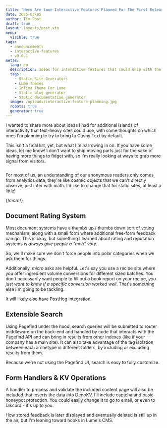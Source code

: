 ```yaml
---
title: "Here Are Some Interactive Features Planned For The First Release:"
date: 2025-03-05
author: Tim Post
draft: true
layout: layouts/post.vto
menu:
  visible: true
tags:
  - announcements
  - interactive-features
  - v0.0.1
metas:
  lang: en
  description: Ideas for interactive features that could ship with the first beta version of Cushy Text.
  tags:
    - Static Site Generators
    - Lume Themes
    - Infima Theme For Lume
    - Static blog generator
    - Static documentation generator
  image: /uploads/interactive-feature-planning.jpg
  robots: true
  generator: true
---
```


I wanted to share more about ideas I had for additional islands of interactivity that
text-heavy sites could use, with some thoughts on which ones I'm planning to try to bring
to Cushy Text by default.

This isn't a final list, yet, but what I'm narrowing in on. If you have some ideas, let 
me know! I don't want to ship moving parts just for the sake of having more things to 
fidget with, so I'm really looking at ways to grab more signal from visitors.

<img class="blog_image" src="/uploads/interactive-feature-planning.jpg" alt="" title="" />

For most of us, an understanding of our anonymous readers only comes from analytics data;
they're like cosmic objects that we can't directly observe, just infer with math. I'd like
to change that for static sites, at least a little!

{/*more*/}


## Document Rating System

Most document systems have a thumbs up / thumbs down sort of voting mechanism, along with a 
small form where additional free-form feedback can go. This is okay, but something I learned
about rating and reputation systems is _always give people a "meh" vote_. 

So, we'll make sure we don't force people into polar categories when we ask them for things. 

Additionally, _micro_ asks are helpful. Let's say you use a recipe site where you offer
ingredient volume conversions for different sized batches. You don't necessarily want people 
to fill out a book report on your recipe, _you just want to know if a specific conversion 
worked well_. That's something else I'm going to be tackling.

It will likely also have PostHog integration.

## Extensible Search

Using Pagefind under the hood, search queries will be submitted to router middleware on the
back-end and handled by code that interacts with the Pagefind API and can bring in results 
from other indexes (like if your company has a main site). It can also take advantage of the
tag isolation between each archetype in different folders, by including or excluding results
from them.

Because we're not using the Pagefind UI, search is easy to fully customize.

## Form Handlers & KV Operations

A handler to process and validate the included content page will also be included that inserts
the data into DenoKV. I'll include captcha and basic honeypot protection. You could easily change
it to go to email, or even to Discord - it's up to you.

How stored feedback is later displayed and eventually deleted is still up in the air, but I'm 
leaning toward hooks in Lume's CMS. 